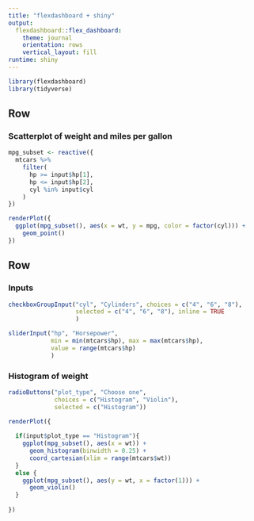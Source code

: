 ```yaml
---
title: "flexdashboard + shiny"
output: 
  flexdashboard::flex_dashboard:
    theme: journal
    orientation: rows
    vertical_layout: fill
runtime: shiny
---
```


```r
library(flexdashboard)
library(tidyverse)
```

Row {data-width=650}
-----------------------------------------------------------------------

### Scatterplot of weight and miles per gallon

```r
mpg_subset <- reactive({
  mtcars %>%
    filter(
      hp >= input$hp[1],
      hp <= input$hp[2],
      cyl %in% input$cyl
    )
})

renderPlot({
  ggplot(mpg_subset(), aes(x = wt, y = mpg, color = factor(cyl))) +
    geom_point()
})
```

Row
-----------------------------------------------------------------------

### Inputs

```r
checkboxGroupInput("cyl", "Cylinders", choices = c("4", "6", "8"),
                   selected = c("4", "6", "8"), inline = TRUE
                   )

sliderInput("hp", "Horsepower",
            min = min(mtcars$hp), max = max(mtcars$hp),
            value = range(mtcars$hp)
            )

```

### Histogram of weight

```r
radioButtons("plot_type", "Choose one",
             choices = c("Histogram", "Violin"),
             selected = c("Histogram"))

renderPlot({
  
  if(input$plot_type == "Histogram"){
    ggplot(mpg_subset(), aes(x = wt)) +
      geom_histogram(binwidth = 0.25) +
      coord_cartesian(xlim = range(mtcars$wt)) 
  }
  else {
    ggplot(mpg_subset(), aes(y = wt, x = factor(1))) +
      geom_violin()
  }
    
})
```


